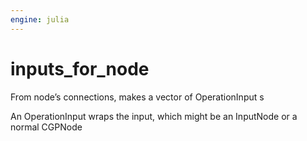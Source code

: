 ```yaml
---
engine: julia
---
```


# inputs_for_node {#sec-doc}
    

::: {.callout-note appearance="simple" title="docblock" collapse=false}    

From node's connections, makes a vector of OperationInput s
 
An OperationInput wraps the input, which might be an InputNode or a normal CGPNode
 


:::
    

